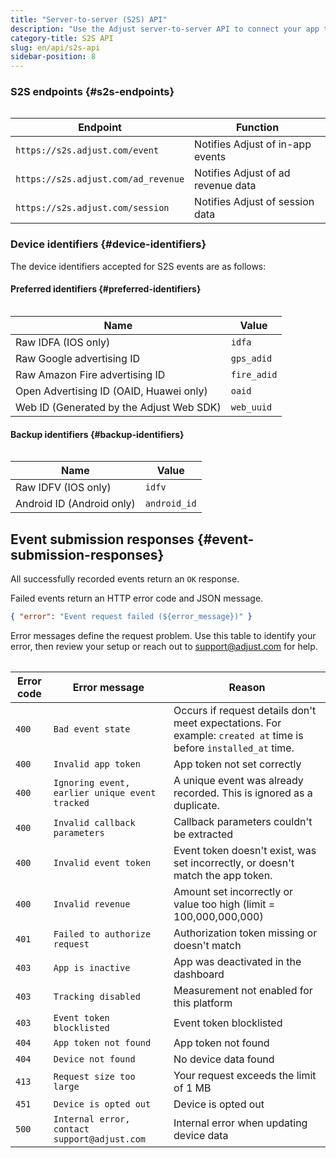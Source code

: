 ```yaml
---
title: "Server-to-server (S2S) API"
description: "Use the Adjust server-to-server API to connect your app to Adjust without changing your app code."
category-title: S2S API
slug: en/api/s2s-api
sidebar-position: 8
---
```


### S2S endpoints {#s2s-endpoints}

<Table>

| Endpoint                            | Function                           |
| ----------------------------------- | ---------------------------------- |
| `https://s2s.adjust.com/event`      | Notifies Adjust of in-app events   |
| `https://s2s.adjust.com/ad_revenue` | Notifies Adjust of ad revenue data |
| `https://s2s.adjust.com/session`    | Notifies Adjust of session data    |

</Table>

### Device identifiers {#device-identifiers}

The device identifiers accepted for S2S events are as follows:

#### Preferred identifiers {#preferred-identifiers}

<Table>

| Name                                     | Value       |
| ---------------------------------------- | ----------- |
| Raw IDFA (IOS only)                      | `idfa`      |
| Raw Google advertising ID                | `gps_adid`  |
| Raw Amazon Fire advertising ID           | `fire_adid` |
| Open Advertising ID (OAID, Huawei only)  | `oaid`      |
| Web ID (Generated by the Adjust Web SDK) | `web_uuid`  |

</Table>

#### Backup identifiers {#backup-identifiers}

<Table>

| Name                      | Value        |
| ------------------------- | ------------ |
| Raw IDFV (IOS only)       | `idfv`       |
| Android ID (Android only) | `android_id` |

</Table>

## Event submission responses {#event-submission-responses}

All successfully recorded events return an `OK` response.

Failed events return an HTTP error code and JSON message.

<CodeBlock title="Error response">

```json
{ "error": "Event request failed (${error_message})" }
```

</CodeBlock>

Error messages define the request problem. Use this table to identify your error, then review your setup or reach out to support@adjust.com for help.

<Table>

| Error code | Error message                                  | Reason                                                                                                           |
| ---------- | ---------------------------------------------- | ---------------------------------------------------------------------------------------------------------------- |
| `400`      | `Bad event state`                              | Occurs if request details don't meet expectations. For example: `created at` time is before `installed_at` time. |
| `400`      | `Invalid app token`                            | App token not set correctly                                                                                      |
| `400`      | `Ignoring event, earlier unique event tracked` | A unique event was already recorded. This is ignored as a duplicate.                                             |
| `400`      | `Invalid callback parameters`                  | Callback parameters couldn't be extracted                                                                        |
| `400`      | `Invalid event token`                          | Event token doesn't exist, was set incorrectly, or doesn't match the app token.                                  |
| `400`      | `Invalid revenue`                              | Amount set incorrectly or value too high (limit = 100,000,000,000)                                               |
| `401`      | `Failed to authorize request`                  | Authorization token missing or doesn't match                                                                     |
| `403`      | `App is inactive`                              | App was deactivated in the dashboard                                                                             |
| `403`      | `Tracking disabled`                            | Measurement not enabled for this platform                                                                        |
| `403`      | `Event token blocklisted`                      | Event token blocklisted                                                                                          |
| `404`      | `App token not found`                          | App token not found                                                                                              |
| `404`      | `Device not found`                             | No device data found                                                                                             |
| `413`      | `Request size too large`                       | Your request exceeds the limit of 1 MB                                                                           |
| `451`      | `Device is opted out`                          | Device is opted out                                                                                              |
| `500`      | `Internal error, contact support@adjust.com`   | Internal error when updating device data                                                                         |

</Table>
